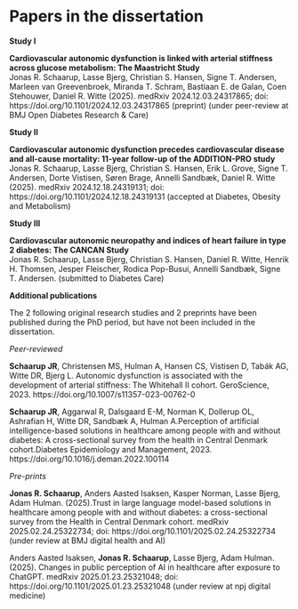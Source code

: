 # Papers in the dissertation {#sec-linked-papers .unnumbered}

**Study I**   

**Cardiovascular autonomic dysfunction is linked with arterial stiffness across glucose metabolism: The Maastricht Study**    
Jonas R. Schaarup, Lasse Bjerg, Christian S. Hansen, Signe T. Andersen, Marleen van Greevenbroek, Miranda T. Schram, Bastiaan E. de Galan, Coen Stehouwer, Daniel R. Witte (2025). medRxiv 2024.12.03.24317865; doi: https://doi.org/10.1101/2024.12.03.24317865 (preprint) (under peer-review at BMJ Open Diabetes Research & Care)    

**Study II**    


**Cardiovascular autonomic dysfunction precedes cardiovascular disease and all-cause mortality: 11-year follow-up of the ADDITION-PRO study**   
Jonas R. Schaarup, Lasse Bjerg, Christian S. Hansen, Erik L. Grove, Signe T. Andersen, Dorte Vistisen, Søren Brage, Annelli Sandbæk, Daniel R. Witte (2025). medRxiv 2024.12.18.24319131; doi: https://doi.org/10.1101/2024.12.18.24319131 (accepted at Diabetes, Obesity and Metabolism)    

**Study III**   

**Cardiovascular autonomic neuropathy and indices of heart failure in type 2 diabetes: The CANCAN Study**    
Jonas R. Schaarup, Lasse Bjerg, Christian S. Hansen, Daniel R. Witte, Henrik H. Thomsen, Jesper Fleischer, Rodica Pop-Busui, Annelli Sandbæk, Signe T. Andersen.
(submitted to Diabetes Care)

\newpage

**Additional publications**

The 2 following original research studies and 2 preprints have been published during the PhD period, but have not been included in the dissertation.

*Peer-reviewed*

**Schaarup JR**, Christensen MS, Hulman A, Hansen CS, Vistisen D, Tabák AG, Witte DR, Bjerg L. Autonomic dysfunction is associated with the development of arterial stiffness: The Whitehall II cohort. GeroScience, 2023. https://doi.org/10.1007/s11357-023-00762-0   

**Schaarup JR**, Aggarwal R, Dalsgaard E-M, Norman K, Dollerup OL, Ashrafian H, Witte DR, Sandbæk A, Hulman A.Perception of artificial intelligence-based solutions in healthcare among people with and without diabetes: A cross-sectional survey from the health in Central Denmark cohort.Diabetes Epidemiology and Management, 2023. https://doi.org/10.1016/j.deman.2022.100114    

*Pre-prints*

**Jonas R. Schaarup**, Anders Aasted Isaksen, Kasper Norman, Lasse Bjerg, Adam Hulman. (2025).Trust in large language model-based solutions in healthcare among people with and without diabetes: a cross-sectional survey from the Health in Central Denmark cohort. medRxiv 2025.02.24.25322734; doi: https://doi.org/10.1101/2025.02.24.25322734 (under review at BMJ digital health and AI)

Anders Aasted Isaksen, **Jonas R. Schaarup**, Lasse Bjerg, Adam Hulman. (2025). Changes in public perception of AI in healthcare after exposure to ChatGPT. medRxiv 2025.01.23.25321048; doi: https://doi.org/10.1101/2025.01.23.25321048 (under review at npj digital medicine)


```{=tex}
\newpage

{\let\clearpage\relax \tableofcontents} 

\listoffigures

\listoftables
```
